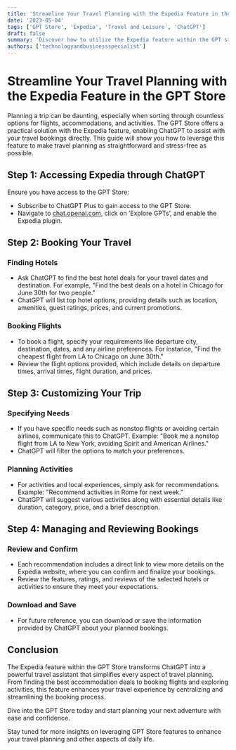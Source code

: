 ```yaml
---
title: 'Streamline Your Travel Planning with the Expedia Feature in the GPT Store'
date: '2023-05-04'
tags: ['GPT Store', 'Expedia', 'Travel and Leisure', 'ChatGPT']
draft: false
summary: 'Discover how to utilize the Expedia feature within the GPT store through ChatGPT to book your travels, find the best deals on hotels and flights, and explore activities for your next vacation.'
authors: ['technologyandbusinessspecialist']
---
```


# Streamline Your Travel Planning with the Expedia Feature in the GPT Store

Planning a trip can be daunting, especially when sorting through countless options for flights, accommodations, and activities. The GPT Store offers a practical solution with the Expedia feature, enabling ChatGPT to assist with your travel bookings directly. This guide will show you how to leverage this feature to make travel planning as straightforward and stress-free as possible.

## Step 1: Accessing Expedia through ChatGPT

Ensure you have access to the GPT Store:
- Subscribe to ChatGPT Plus to gain access to the GPT Store.
- Navigate to [chat.openai.com](https://chat.openai.com), click on ‘Explore GPTs’, and enable the Expedia plugin.

## Step 2: Booking Your Travel

### Finding Hotels
- Ask ChatGPT to find the best hotel deals for your travel dates and destination. For example, "Find the best deals on a hotel in Chicago for June 30th for two people."
- ChatGPT will list top hotel options, providing details such as location, amenities, guest ratings, prices, and current promotions.

### Booking Flights
- To book a flight, specify your requirements like departure city, destination, dates, and any airline preferences. For instance, "Find the cheapest flight from LA to Chicago on June 30th."
- Review the flight options provided, which include details on departure times, arrival times, flight duration, and prices.

## Step 3: Customizing Your Trip

### Specifying Needs
- If you have specific needs such as nonstop flights or avoiding certain airlines, communicate this to ChatGPT. Example: "Book me a nonstop flight from LA to New York, avoiding Spirit and American Airlines."
- ChatGPT will filter the options to match your preferences.

### Planning Activities
- For activities and local experiences, simply ask for recommendations. Example: "Recommend activities in Rome for next week."
- ChatGPT will suggest various activities along with essential details like duration, category, price, and a brief description.

## Step 4: Managing and Reviewing Bookings

### Review and Confirm
- Each recommendation includes a direct link to view more details on the Expedia website, where you can confirm and finalize your bookings.
- Review the features, ratings, and reviews of the selected hotels or activities to ensure they meet your expectations.

### Download and Save
- For future reference, you can download or save the information provided by ChatGPT about your planned bookings.

## Conclusion

The Expedia feature within the GPT Store transforms ChatGPT into a powerful travel assistant that simplifies every aspect of travel planning. From finding the best accommodation deals to booking flights and exploring activities, this feature enhances your travel experience by centralizing and streamlining the booking process.

Dive into the GPT Store today and start planning your next adventure with ease and confidence.

Stay tuned for more insights on leveraging GPT Store features to enhance your travel planning and other aspects of daily life.

